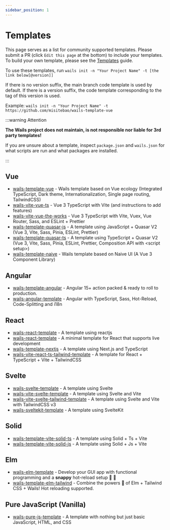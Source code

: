 ```yaml
---
sidebar_position: 1
---
```


# Templates

This page serves as a list for community supported templates. Please submit a PR
(click `Edit this page` at the bottom) to include your templates. To build your
own template, please see the [Templates](../guides/templates.mdx) guide.

To use these templates, run
`wails init -n "Your Project Name" -t [the link below[@version]]`

If there is no version suffix, the main branch code template is used by default.
If there is a version suffix, the code template corresponding to the tag of this
version is used.

Example:
`wails init -n "Your Project Name" -t https://github.com/misitebao/wails-template-vue`

:::warning Attention

**The Wails project does not maintain, is not responsible nor liable for 3rd
party templates!**

If you are unsure about a template, inspect `package.json` and `wails.json` for
what scripts are run and what packages are installed.

:::

## Vue

- [wails-template-vue](https://github.com/misitebao/wails-template-vue) - Wails
  template based on Vue ecology (Integrated TypeScript, Dark theme,
  Internationalization, Single page routing, TailwindCSS)
- [wails-vite-vue-ts](https://github.com/codydbentley/wails-vite-vue-ts) - Vue 3
  TypeScript with Vite (and instructions to add features)
- [wails-vite-vue-the-works](https://github.com/codydbentley/wails-vite-vue-the-works) -
  Vue 3 TypeScript with Vite, Vuex, Vue Router, Sass, and ESLint + Prettier
- [wails-template-quasar-js](https://github.com/sgosiaco/wails-template-quasar-js) -
  A template using JavaScript + Quasar V2 (Vue 3, Vite, Sass, Pinia, ESLint,
  Prettier)
- [wails-template-quasar-ts](https://github.com/sgosiaco/wails-template-quasar-ts) -
  A template using TypeScript + Quasar V2 (Vue 3, Vite, Sass, Pinia, ESLint,
  Prettier, Composition API with &lt;script setup&gt;)
- [wails-template-naive](https://github.com/tk103331/wails-template-naive) -
  Wails template based on Naive UI (A Vue 3 Component Library)

## Angular

- [wails-template-angular](https://github.com/mateothegreat/wails-template-angular) -
  Angular 15+ action packed & ready to roll to production.
- [wails-angular-template](https://github.com/TAINCER/wails-angular-template) -
  Angular with TypeScript, Sass, Hot-Reload, Code-Splitting and i18n

## React

- [wails-react-template](https://github.com/AlienRecall/wails-react-template) -
  A template using reactjs
- [wails-react-template](https://github.com/flin7/wails-react-template) - A
  minimal template for React that supports live development
- [wails-template-nextjs](https://github.com/LGiki/wails-template-nextjs) - A
  template using Next.js and TypeScript
- [wails-vite-react-ts-tailwind-template](https://github.com/hotafrika/wails-vite-react-ts-tailwind-template) -
  A template for React + TypeScript + Vite + TailwindCSS

## Svelte

- [wails-svelte-template](https://github.com/raitonoberu/wails-svelte-template) -
  A template using Svelte
- [wails-vite-svelte-template](https://github.com/BillBuilt/wails-vite-svelte-template) -
  A template using Svelte and Vite
- [wails-vite-svelte-tailwind-template](https://github.com/BillBuilt/wails-vite-svelte-tailwind-template) -
  A template using Svelte and Vite with TailwindCSS v3
- [wails-sveltekit-template](https://github.com/h8gi/wails-sveltekit-template) -
  A template using SvelteKit

## Solid

- [wails-template-vite-solid-ts](https://github.com/xijaja/wails-template-solid-ts) -
  A template using Solid + Ts + Vite
- [wails-template-vite-solid-js](https://github.com/xijaja/wails-template-solid-js) -
  A template using Solid + Js + Vite

## Elm

- [wails-elm-template](https://github.com/benjamin-thomas/wails-elm-template) -
  Develop your GUI app with functional programming and a **snappy** hot-reload
  setup :tada: :rocket:
- [wails-template-elm-tailwind](https://github.com/rnice01/wails-template-elm-tailwind) -
  Combine the powers :muscle: of Elm + Tailwind CSS + Wails! Hot reloading
  supported.

## Pure JavaScript (Vanilla)

- [wails-pure-js-template](https://github.com/KiddoV/wails-pure-js-template) - A
  template with nothing but just basic JavaScript, HTML, and CSS
